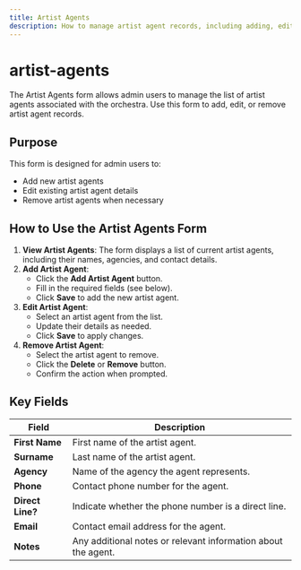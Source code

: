 ```yaml
---
title: Artist Agents
description: How to manage artist agent records, including adding, editing, and removing agent accounts.
---
```


# artist-agents

The Artist Agents form allows admin users to manage the list of artist agents associated with the orchestra. Use this form to add, edit, or remove artist agent records.

## Purpose
This form is designed for admin users to:
- Add new artist agents
- Edit existing artist agent details
- Remove artist agents when necessary

## How to Use the Artist Agents Form

1. **View Artist Agents**: The form displays a list of current artist agents, including their names, agencies, and contact details.
2. **Add Artist Agent**:
   - Click the **Add Artist Agent** button.
   - Fill in the required fields (see below).
   - Click **Save** to add the new artist agent.
3. **Edit Artist Agent**:
   - Select an artist agent from the list.
   - Update their details as needed.
   - Click **Save** to apply changes.
4. **Remove Artist Agent**:
   - Select the artist agent to remove.
   - Click the **Delete** or **Remove** button.
   - Confirm the action when prompted.

## Key Fields
| Field          | Description                                                                 |
|----------------|-----------------------------------------------------------------------------|
| **First Name** | First name of the artist agent.                                            |
| **Surname**    | Last name of the artist agent.                                             |
| **Agency**     | Name of the agency the agent represents.                                   |
| **Phone**      | Contact phone number for the agent.                                       |
| **Direct Line?**| Indicate whether the phone number is a direct line.                       |
| **Email**      | Contact email address for the agent.                                      |
| **Notes**      | Any additional notes or relevant information about the agent.             |

